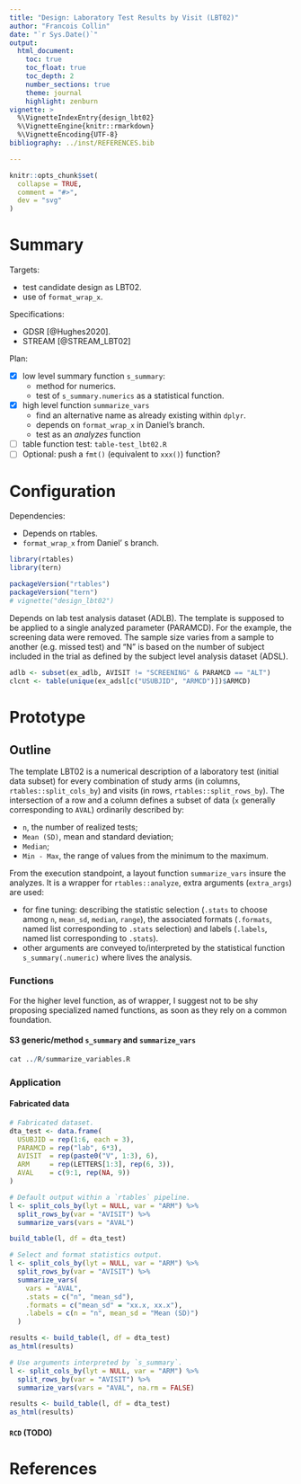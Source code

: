 ```yaml
---
title: "Design: Laboratory Test Results by Visit (LBT02)"
author: "Francois Collin"
date: "`r Sys.Date()`"
output:
  html_document:
    toc: true
    toc_float: true
    toc_depth: 2
    number_sections: true
    theme: journal
    highlight: zenburn
vignette: >
  %\VignetteIndexEntry{design_lbt02}
  %\VignetteEngine{knitr::rmarkdown}
  %\VignetteEncoding{UTF-8}
bibliography: ../inst/REFERENCES.bib

---
```


```r
knitr::opts_chunk$set(
  collapse = TRUE,
  comment = "#>",
  dev = "svg"
)
```

Summary
=======

Targets:

- test candidate design as LBT02.
- use of `format_wrap_x`.

Specifications:

+ GDSR [@Hughes2020].
+ STREAM [@STREAM_LBT02]

Plan:

- [x] low level summary function `s_summary`:
    + method for numerics.
    + test of `s_summary.numerics` as a statistical function.
- [x] high level function `summarize_vars`
    + find an alternative name as already existing within `dplyr`.
    + depends on `format_wrap_x` in Daniel's branch.
    + test as an *analyzes* function
- [ ] table function test: `table-test_lbt02.R`
- [ ] Optional: push a `fmt()` (equivalent to `xxx()`) function?

Configuration
=============

Dependencies:

- Depends on rtables.
- `format_wrap_x` from Daniel' s branch.

```r
library(rtables)
library(tern)

packageVersion("rtables")
packageVersion("tern")
# vignette("design_lbt02")
```

Depends on lab test analysis dataset (ADLB). The template is supposed to be
applied to a single analyzed parameter (PARAMCD). For the example, the 
screening data were removed. The sample size varies from a sample to another
(e.g. missed test) and "N" is based on the number of subject included in the
trial as defined by the subject level analysis dataset (ADSL).

```r
adlb <- subset(ex_adlb, AVISIT != "SCREENING" & PARAMCD == "ALT")
clcnt <- table(unique(ex_adsl[c("USUBJID", "ARMCD")])$ARMCD)
```

Prototype
=========

Outline  {.tabset}
------------------

The template LBT02 is a numerical description of a laboratory test
(initial data subset)
for every combination of study arms (in columns, `rtables::split_cols_by`)
and visits (in rows, `rtables::split_rows_by`).
The intersection of a row and a column defines a subset of data (`x`
generally corresponding to `AVAL`) ordinarily described by:

- `n`, the number of realized tests;
- `Mean (SD)`, mean and standard deviation;
- `Median`;
- `Min - Max`, the range of values from the minimum to the maximum.

From the execution standpoint, a layout function `summarize_vars`
insure the analyzes. It is a wrapper for `rtables::analyze`, extra arguments
(`extra_args`) are used:

- for fine tuning: describing the statistic selection
(`.stats` to choose among `n`, `mean_sd`, `median`, `range`),
the associated formats
(`.formats`, named list corresponding to `.stats` selection)
and labels (`.labels`, named list corresponding to `.stats`).
- other arguments are conveyed to/interpreted by
the statistical function `s_summary(.numeric)` where lives the analysis.

### Functions {.tabset .tabset-pills}

For the higher level function, as of wrapper, I suggest not to be shy
proposing specialized named functions, as soon as they rely on
a common foundation.

#### S3 generic/method `s_summary` and `summarize_vars`

```r
cat ../R/summarize_variables.R
```

### Application {.tabset .tabset-pills}

#### Fabricated data

```r
# Fabricated dataset.
dta_test <- data.frame(
  USUBJID = rep(1:6, each = 3),
  PARAMCD = rep("lab", 6*3),
  AVISIT  = rep(paste0("V", 1:3), 6),
  ARM     = rep(LETTERS[1:3], rep(6, 3)),
  AVAL    = c(9:1, rep(NA, 9))
)

# Default output within a `rtables` pipeline.
l <- split_cols_by(lyt = NULL, var = "ARM") %>%
  split_rows_by(var = "AVISIT") %>%
  summarize_vars(vars = "AVAL")

build_table(l, df = dta_test)

# Select and format statistics output.
l <- split_cols_by(lyt = NULL, var = "ARM") %>%
  split_rows_by(var = "AVISIT") %>%
  summarize_vars(
    vars = "AVAL",
    .stats = c("n", "mean_sd"),
    .formats = c("mean_sd" = "xx.x, xx.x"),
    .labels = c(n = "n", mean_sd = "Mean (SD)")
  )

results <- build_table(l, df = dta_test)
as_html(results)

# Use arguments interpreted by `s_summary`.
l <- split_cols_by(lyt = NULL, var = "ARM") %>%
  split_rows_by(var = "AVISIT") %>%
  summarize_vars(vars = "AVAL", na.rm = FALSE)

results <- build_table(l, df = dta_test)
as_html(results)

```

#### `RCD` (TODO)

References
==========
